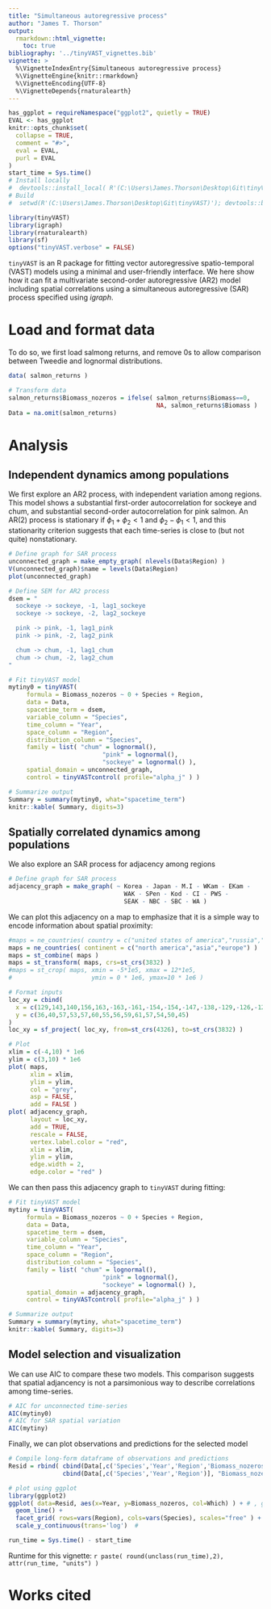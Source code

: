 ```yaml
---
title: "Simultaneous autoregressive process"
author: "James T. Thorson"
output:
  rmarkdown::html_vignette:
    toc: true
bibliography: '../tinyVAST_vignettes.bib'
vignette: >
  %\VignetteIndexEntry{Simultaneous autoregressive process}
  %\VignetteEngine{knitr::rmarkdown}
  %\VignetteEncoding{UTF-8}
  %\VignetteDepends{rnaturalearth}
---
```


```r
has_ggplot = requireNamespace("ggplot2", quietly = TRUE)
EVAL <- has_ggplot
knitr::opts_chunk$set(
  collapse = TRUE,
  comment = "#>",
  eval = EVAL,
  purl = EVAL
)
start_time = Sys.time()
# Install locally
#  devtools::install_local( R'(C:\Users\James.Thorson\Desktop\Git\tinyVAST)', force=TRUE )
# Build
#  setwd(R'(C:\Users\James.Thorson\Desktop\Git\tinyVAST)'); devtools::build_rmd("vignettes/simultaneous_autoregressive_process.Rmd"); rmarkdown::render( "vignettes/simultaneous_autoregressive_process.Rmd", rmarkdown::pdf_document())
```

```r
library(tinyVAST)
library(igraph)
library(rnaturalearth)
library(sf)
options("tinyVAST.verbose" = FALSE)
```

`tinyVAST` is an R package for fitting vector autoregressive spatio-temporal (VAST) models using a minimal and user-friendly interface.
We here show how it can fit a multivariate second-order autoregressive (AR2) model including spatial correlations using
a simultaneous autoregressive (SAR) process specified using _igraph_.

# Load and format data

To do so, we first load salmong returns, and remove 0s to allow comparison between Tweedie and lognormal distributions.

```r
data( salmon_returns )

# Transform data
salmon_returns$Biomass_nozeros = ifelse( salmon_returns$Biomass==0,
                                         NA, salmon_returns$Biomass )
Data = na.omit(salmon_returns)
```

# Analysis

## Independent dynamics among populations

We first explore an AR2 process, with independent variation among regions.
This model shows a substantial first-order autocorrelation for sockeye and chum,
and substantial second-order autocorrelation for pink salmon.  An AR(2) process is
stationary if $\phi_1 + \phi_2 < 1$ and $\phi_2 - \phi_1 < 1$, and this
stationarity criterion suggests that each time-series is close to (but not quite) nonstationary.
```r
# Define graph for SAR process
unconnected_graph = make_empty_graph( nlevels(Data$Region) )
V(unconnected_graph)$name = levels(Data$Region)
plot(unconnected_graph)

# Define SEM for AR2 process
dsem = "
  sockeye -> sockeye, -1, lag1_sockeye
  sockeye -> sockeye, -2, lag2_sockeye

  pink -> pink, -1, lag1_pink
  pink -> pink, -2, lag2_pink

  chum -> chum, -1, lag1_chum
  chum -> chum, -2, lag2_chum
"

# Fit tinyVAST model
mytiny0 = tinyVAST(
     formula = Biomass_nozeros ~ 0 + Species + Region,
     data = Data,
     spacetime_term = dsem,
     variable_column = "Species",
     time_column = "Year",
     space_column = "Region",
     distribution_column = "Species",
     family = list( "chum" = lognormal(),
                          "pink" = lognormal(),
                          "sockeye" = lognormal() ),
     spatial_domain = unconnected_graph,
     control = tinyVASTcontrol( profile="alpha_j" ) )

# Summarize output
Summary = summary(mytiny0, what="spacetime_term")
knitr::kable( Summary, digits=3)
```

## Spatially correlated dynamics among populations

We also explore an SAR process for adjacency among regions
```r
# Define graph for SAR process
adjacency_graph = make_graph( ~ Korea - Japan - M.I - WKam - EKam -
                                WAK - SPen - Kod - CI - PWS -
                                SEAK - NBC - SBC - WA )
```

We can plot this adjacency on a map to emphasize that it is a simple way to encode information about spatial proximity:
```r
#maps = ne_countries( country = c("united states of america","russia","canada","south korea","north korea","japan") )
maps = ne_countries( continent = c("north america","asia","europe") )
maps = st_combine( maps )
maps = st_transform( maps, crs=st_crs(3832) )
#maps = st_crop( maps, xmin = -5*1e5, xmax = 12*1e5,
#                      ymin = 0 * 1e6, ymax=10 * 1e6 )

# Format inputs
loc_xy = cbind(
  x = c(129,143,140,156,163,-163,-161,-154,-154,-147,-138,-129,-126,-125),
  y = c(36,40,57,53,57,60,55,56,59,61,57,54,50,45)
)
loc_xy = sf_project( loc_xy, from=st_crs(4326), to=st_crs(3832) )

# Plot
xlim = c(-4,10) * 1e6
ylim = c(3,10) * 1e6
plot( maps, 
      xlim = xlim,
      ylim = ylim,
      col = "grey",
      asp = FALSE,
      add = FALSE )
plot( adjacency_graph, 
      layout = loc_xy,
      add = TRUE, 
      rescale = FALSE,
      vertex.label.color = "red",
      xlim = xlim, 
      ylim = ylim, 
      edge.width = 2,
      edge.color = "red" )
```

We can then pass this adjacency graph to `tinyVAST` during fitting:
```r
# Fit tinyVAST model
mytiny = tinyVAST(
     formula = Biomass_nozeros ~ 0 + Species + Region,
     data = Data,
     spacetime_term = dsem,
     variable_column = "Species",
     time_column = "Year",
     space_column = "Region",
     distribution_column = "Species",
     family = list( "chum" = lognormal(),
                          "pink" = lognormal(),
                          "sockeye" = lognormal() ),
     spatial_domain = adjacency_graph,
     control = tinyVASTcontrol( profile="alpha_j" ) )

# Summarize output
Summary = summary(mytiny, what="spacetime_term")
knitr::kable( Summary, digits=3)
```

## Model selection and visualization

We can use AIC to compare these two models.  This comparison suggests that spatial adjancency
is not a parsimonious way to describe correlations among time-series.
```r
# AIC for unconnected time-series
AIC(mytiny0)
# AIC for SAR spatial variation
AIC(mytiny)
```

Finally, we can plot observations and predictions for the selected model
```r
# Compile long-form dataframe of observations and predictions
Resid = rbind( cbind(Data[,c('Species','Year','Region','Biomass_nozeros')], "Which"="Obs"),
               cbind(Data[,c('Species','Year','Region')], "Biomass_nozeros"=predict(mytiny0,Data), "Which"="Pred") )

# plot using ggplot
library(ggplot2)
ggplot( data=Resid, aes(x=Year, y=Biomass_nozeros, col=Which) ) + # , group=yhat.id
  geom_line() +
  facet_grid( rows=vars(Region), cols=vars(Species), scales="free" ) +
  scale_y_continuous(trans='log')  #
```

```r
run_time = Sys.time() - start_time
```
Runtime for this vignette: `r paste( round(unclass(run_time),2), attr(run_time, "units") )`

# Works cited